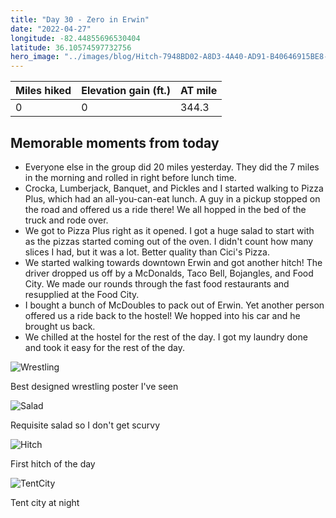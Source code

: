 ```yaml
---
title: "Day 30 - Zero in Erwin"
date: "2022-04-27"
longitude: -82.44855696530404
latitude: 36.10574597732756
hero_image: "../images/blog/Hitch-7948BD02-A8D3-4A40-AD91-B40646915BE8-20220428104918.png"
---
```


| Miles hiked | Elevation gain (ft.) | AT mile |
| ----------- | -------------- | -------- |
| 0 | 0 | 344.3 |

## Memorable moments from today
- Everyone else in the group did 20 miles yesterday. They did the 7 miles in the morning and rolled in right before lunch time.
- Crocka, Lumberjack, Banquet, and Pickles and I started walking to Pizza Plus, which had an all-you-can-eat lunch. A guy in a pickup stopped on the road and offered us a ride there! We all hopped in the bed of the truck and rode over.
- We got to Pizza Plus right as it opened. I got a huge salad to start with as the pizzas started coming out of the oven. I didn't count how many slices I had, but it was a lot. Better quality than Cici's Pizza.
- We started walking towards downtown Erwin and got another hitch! The driver dropped us off by a McDonalds, Taco Bell, Bojangles, and Food City. We made our rounds through the fast food restaurants and resupplied at the Food City.
- I bought a bunch of McDoubles to pack out of Erwin. Yet another person offered us a ride back to the hostel! We hopped into his car and he brought us back.
- We chilled at the hostel for the rest of the day. I got my laundry done and took it easy for the rest of the day.

![Wrestling](../images/blog/Wrestling-7948BD02-A8D3-4A40-AD91-B40646915BE8-20220508203251.png)

<figcaption>Best designed wrestling poster I've seen</figcaption>

![Salad](../images/blog/Salad-7948BD02-A8D3-4A40-AD91-B40646915BE8-20220508203306.png)

<figcaption>Requisite salad so I don't get scurvy</figcaption>

![Hitch](../images/blog/Hitch-7948BD02-A8D3-4A40-AD91-B40646915BE8-20220508203317.png)

<figcaption>First hitch of the day</figcaption>

![TentCity](../images/blog/TentCity-7948BD02-A8D3-4A40-AD91-B40646915BE8-20220508203329.png)

<figcaption>Tent city at night</figcaption>

